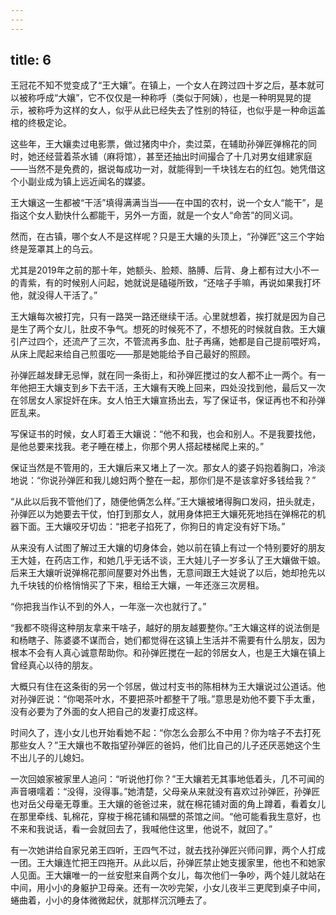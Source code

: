 ```yaml
---
---
---
```

title: 6
---





王冠花不知不觉变成了“王大孃”。在镇上，一个女人在跨过四十岁之后，基本就可以被称呼成“大孃”，它不仅仅是一种称呼（类似于阿姨），也是一种明晃晃的提示，被称呼为这样的女人，似乎从此已经失去了性别的特征，也似乎是一种命运盖棺的终极定论。

这些年，王大孃卖过电影票，做过猪肉中介，卖过菜，在辅助孙弹匠弹棉花的同时，她还经营着茶水铺（麻将馆），甚至还抽出时间撮合了十几对男女组建家庭——当然不是免费的，据说每成功一对，就能得到一千块钱左右的红包。她凭借这个小副业成为镇上远近闻名的媒婆。

王大孃这一生都被“干活”填得满满当当——在中国的农村，说一个女人“能干”，是指这个女人勤快什么都能干，另外一方面，就是一个女人“命苦”的同义词。

然而，在古镇，哪个女人不是这样呢？只是王大孃的头顶上，“孙弹匠”这三个字始终是笼罩其上的乌云。

尤其是2019年之前的那十年，她额头、脸颊、胳膊、后背、身上都有过大小不一的青紫，有的时候别人问起，她就说是磕碰所致，“还啥子手嘛，再说如果我打坏他，就没得人干活了。”

王大孃每次被打完，只有一路哭一路还继续干活。心里就想着，挨打就是因为自己是生了两个女儿，肚皮不争气。想死的时候死不了，不想死的时候就自救。王大孃引产过四个，还流产了三次，不管流再多血、肚子再痛，她都是自己提前喂好鸡，从床上爬起来给自己煎蛋吃——那是她能给予自己最好的照顾。

孙弹匠越发肆无忌惮，就在同一条街上，和孙弹匠搅过的女人都不止一两个。有一年他把王大孃支到乡下去干活，王大孃有天晚上回来，四处没找到他，最后又一次在邻居女人家捉奸在床。女人怕王大孃宣扬出去，写了保证书，保证再也不和孙弹匠乱来。

写保证书的时候，女人盯着王大孃说：“他不和我，也会和别人。不是我要找他，是他总要来找我。老子睡在楼上，你那个男人搭起楼梯爬上来的。”

保证当然是不管用的，王大孃后来又堵上了一次。那女人的婆子妈抱着胸口，冷淡地说：“你说孙弹匠和我儿媳妇两个整在一起，那你们是不是该拿好多钱给我？”

“从此以后我不管他们了，随便他俩怎么样。”王大孃被堵得胸口发闷，扭头就走，孙弹匠以为她要去干仗，怕打到那女人，就用身体把王大孃死死地挡在弹棉花的机器下面。王大孃咬牙切齿：“把老子掐死了，你狗日的肯定没有好下场。”

从来没有人试图了解过王大孃的切身体会，她以前在镇上有过一个特别要好的朋友王大娃，在药店工作，和她几乎无话不谈，王大娃儿子一岁多认了王大孃做干娘。后来王大孃听说弹棉花那间屋要对外出售，无意间跟王大娃说了以后，她却抢先以九千块钱的价格悄悄买了下来，租给王大孃，一年还涨三次房租。

“你把我当作认不到的外人，一年涨一次也就行了。”

“我都不晓得这种朋友拿来干啥子，越好的朋友越要整你。”王大孃这样的说法倒是和杨瞎子、陈婆婆不谋而合，她们都觉得在这镇上生活并不需要有什么朋友，因为根本不会有人真心诚意帮助你。和孙弹匠搅在一起的邻居女人，也是王大孃在镇上曾经真心以待的朋友。

大概只有住在这条街的另一个邻居，做过村支书的陈相林为王大孃说过公道话。他对孙弹匠说：“你喝茶叶水，不要把茶叶都整干了哦。”意思是劝他不要下手太重，没有必要为了外面的女人把自己的发妻打成这样。

时间久了，连小女儿也开始看她不起：“你怎么会那么不中用？你为啥子不去打死那些女人？”王大孃也不敢指望孙弹匠的爸妈，他们比自己的儿子还厌恶她这个生不出儿子的儿媳妇。

一次回娘家被家里人追问：“听说他打你？”王大孃若无其事地低着头，几不可闻的声音嗫嚅着：“没得，没得事。”她清楚，父母亲从来就没有喜欢过孙弹匠，孙弹匠也对岳父母毫无尊重。王大孃的爸爸过来，就在棉花铺对面的角上蹲着，看着女儿在那里牵线、轧棉花，穿梭于棉花铺和隔壁的茶馆之间。“他可能看我生意好，也不来和我说话，看一会就回去了，我喊他住这里，他说不，就回了。”

有一次她讲给自家兄弟王四听，王四气不过，就去找孙弹匠兴师问罪，两个人打成一团。王大孃连忙把王四拖开。从此以后，孙弹匠禁止她支援家里，他也不和她家人见面。王大孃唯一的一丝安慰来自两个女儿，每次他们一争吵，两个娃儿就站在中间，用小小的身躯护卫母亲。还有一次吵完架，小女儿夜半三更爬到桌子中间，蜷曲着，小小的身体微微起伏，就那样沉沉睡去了。